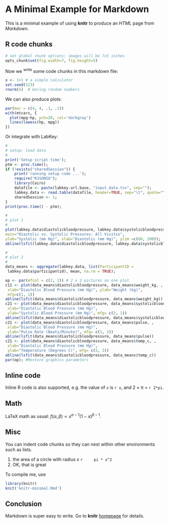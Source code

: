 # A Minimal Example for Markdown

This is a minimal example of using **knitr** to produce an _HTML_ page from _Markdown_.

## R code chunks

```r
# set global chunk options: images will be 7x5 inches
opts_chunk$set(fig.width=7, fig.height=5)
```

Now we ^write^ some code chunks in this markdown file:

```r
x <- 1+1 # a simple calculator
set.seed(123)
rnorm(5)  # boring random numbers
```

We can also produce plots:

```r
par(mar = c(4, 4, .1, .1))
with(mtcars, {
  plot(mpg~hp, pch=20, col='darkgray')
  lines(lowess(hp, mpg))
})
```

Or integrate with LabKey:

```r
#
# setup: load data
#
print('Setup script time');
ptm <- proc.time();
if (!exists("sharedSession")) {
    print('running setup code ...');
    require("RJSONIO");
    library(Cairo)
    datafile <- paste(labkey.url.base, "input_data.tsv", sep="");
    labkey.data <- read.table(datafile, header=TRUE, sep="\t", quote="\"", comment.char="")
    sharedSession <- 1;
}
print(proc.time() - ptm);
```


```r
#
# plot 1
#
plot(labkey.data$diastolicbloodpressure, labkey.data$systolicbloodpressure,
main="Diastolic vs. Systolic Pressures: All Visitsx",
ylab="Systolic (mm Hg)", xlab="Diastolic (mm Hg)", ylim =c(60, 200));
abline(lsfit(labkey.data$diastolicbloodpressure, labkey.data$systolicbloodpressure));

#
# plot 2
#
data_means <- aggregate(labkey.data, list(ParticipantID =
 labkey.data$participantid), mean, na.rm = TRUE);

op <- par(mfcol = c(2, 2)) # 2 x 2 pictures on one plot
c11 <- plot(data_means$diastolicbloodpressure, data_means$weight_kg, ,
 xlab="Diastolic Blood Pressure (mm Hg)", ylab="Weight (kg)",
 mfg=c(1, 1))
abline(lsfit(data_means$diastolicbloodpressure, data_means$weight_kg))
c21 <- plot(data_means$diastolicbloodpressure, data_means$systolicbloodpressure, ,
 xlab="Diastolic Blood Pressure (mm Hg)",
 ylab="Systolic Blood Pressure (mm Hg)", mfg= c(2, 1))
abline(lsfit(data_means$diastolicbloodpressure, data_means$systolicbloodpressure))
c21 <- plot(data_means$diastolicbloodpressure, data_means$pulse, ,
 xlab="Diastolic Blood Pressure (mm Hg)",
 ylab="Pulse Rate (Beats/Minute)", mfg= c(1, 2))
abline(lsfit(data_means$diastolicbloodpressure, data_means$pulse))
c21 <- plot(data_means$diastolicbloodpressure, data_means$temp_c, ,
 xlab="Diastolic Blood Pressure (mm Hg)",
 ylab="Temperature (Degrees C)", mfg= c(2, 2))
abline(lsfit(data_means$diastolicbloodpressure, data_means$temp_c))
par(op); #Restore graphics parameters
```


## Inline code

Inline R code is also supported, e.g. the value of `x` is `r x`, and 2 &times; &pi;
= `r 2*pi`.

## Math

LaTeX math as usual: $f(\alpha, \beta) \propto x^{\alpha-1}(1-x)^{\beta-1}$.

## Misc

You can indent code chunks so they can nest within other environments such as lists.

1. the area of a circle with radius x
    ```r
    pi * x^2
    ```
2. OK, that is great

To compile me, use

```r
library(knitr)
knit('knitr-minimal.Rmd')
```

## Conclusion

Markdown is super easy to write. Go to **knitr** [homepage](http://yihui.name/knitr) for details.
